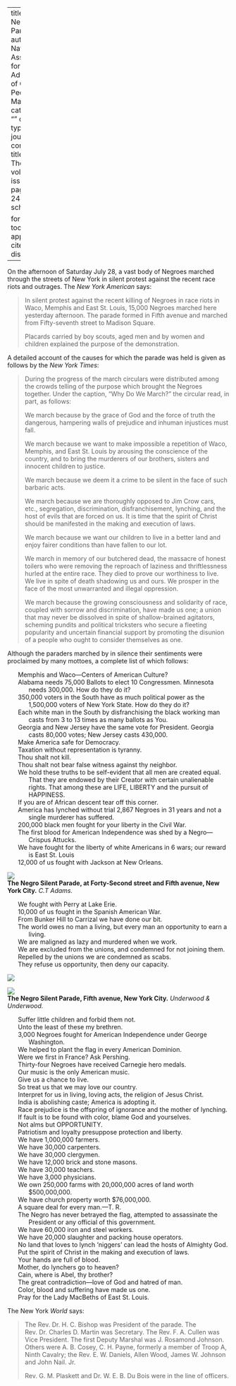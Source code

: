 
---
title: 'The Negro Silent Parade'
author: National Association for the Advancement of Colored People
date: Mar. 1917
categories: 
  - ""
citation: 
  type: article-journal
  container-title: The Crisis
  volume: 14
  issue: 5
  page: 241-244
google-scholar: true

format:
  html:
    toc: false
    appendix-cite-as: display
---


On the afternoon of Saturday July 28, a vast body of Negroes marched through the streets of New York in silent protest against the recent race riots and outrages. The *New York American* says:

> In silent protest against the recent killing of Negroes in race riots in Waco, Memphis and East St. Louis, 15,000 Negroes marched here yesterday afternoon. The parade formed in Fifth avenue and marched from Fifty-seventh street to Madison Square. <p> Placards carried by boy scouts, aged men and by women and children explained the purpose of the demonstration.

A detailed account of the causes for which the parade was held is given as follows by the *New York Times*:    

> During the progress of the march circulars were distributed among the crowds telling of the purpose which brought the Negroes together. Under the caption, "Why Do We March?" the circular read, in part, as follows: <p> We march because by the grace of God and the force of truth the dangerous, hampering walls of prejudice and inhuman injustices must fall.<p> We march because we want to make impossible a repetition of Waco, Memphis, and East St. Louis by arousing the conscience of the country, and to bring the murderers of our brothers, sisters and innocent children to justice. <p>  We march because we deem it a crime to be silent in the face of such barbaric acts. <p> We march because we are thoroughly opposed to Jim Crow cars, etc., segregation, discrimination, disfranchisement, lynching, and the host of evils that are forced on us. It is time that the spirit of Christ should be manifested in the making and execution of laws.<p> We march because we want our children to live in a better land and enjoy fairer conditions than have fallen to our lot. <p> We march in memory of our butchered dead, the massacre of honest toilers who were removing the reproach of laziness and thriftlessness hurled at the entire race. They died to prove our worthiness to live. We live in spite of death shadowing us and ours. We prosper in the face of the most unwarranted and illegal oppression.    <p> We march because the growing consciousness and solidarity of race, coupled with sorrow and discrimination, have made us one; a union that may never be dissolved in spite of shallow-brained agitators, scheming pundits and political tricksters who secure a fleeting popularity and uncertain financial support by promoting the disunion of a people who ought to consider themselves as one.

Although the paraders marched by in silence their sentiments were proclaimed by many mottoes, a complete list of which follows:

<ul style="list-style: none; padding-left: 3rem;">
 <li style="text-indent: -1.5rem;">Memphis and Waco&mdash;Centers of American Culture?
<li style="text-indent: -1.5rem;">Alabama needs 75,000 Ballots to elect 10 Congressmen. Minnesota needs 300,000. How do they do it?
<li style="text-indent: -1.5rem;">350,000 voters in the South have as much political power as the 1,500,000 voters of New York State. How do they do it?
<li style="text-indent: -1.5rem;">Each white man in the South by disfranchising the black working man casts from 3 to 13 times as many ballots as You.
<li style="text-indent: -1.5rem;">Georgia and New Jersey have the same vote for President. Georgia casts 80,000 votes; New Jersey casts 430,000.   
<li style="text-indent: -1.5rem;">Make America safe for Democracy.
<li style="text-indent: -1.5rem;">Taxation without representation is tyranny.
<li style="text-indent: -1.5rem;">Thou shalt not kill.
<li style="text-indent: -1.5rem;">Thou shalt not bear false witness against thy neighbor.    
<li style="text-indent: -1.5rem;">We hold these truths to be self-evident that all men are created equal. That they are endowed by their Creator with certain unalienable rights. That among these are LIFE, LIBERTY and the pursuit of HAPPINESS.
<li style="text-indent: -1.5rem;"><li style="text-indent: -1.5rem;">If you are of African descent tear off this corner.   
<li style="text-indent: -1.5rem;">America has lynched without trial 2,867 Negroes in 31 years and not a single murderer has suffered.     
<li style="text-indent: -1.5rem;">200,000 black men fought for your liberty in the Civil War.
<li style="text-indent: -1.5rem;">The first blood for American Independence was shed by a Negro---Crispus Attucks.  
<li style="text-indent: -1.5rem;">We have fought for the liberty of white Americans in 6 wars; our reward is East St. Louis  
<li style="text-indent: -1.5rem;">12,000 of us fought with Jackson at New Orleans.
</ul>

![](../../../Images/nsp_1.jpg)  
**The Negro Silent Parade, at Forty-Second street and Fifth avenue, New York City.**  *C.T Adams.*
<ul style="list-style: none; padding-left: 3rem;">

<li style="text-indent: -1.5rem;">We fought with Perry at Lake Erie.     
<li style="text-indent: -1.5rem;">10,000 of us fought in the Spanish American War.       
<li style="text-indent: -1.5rem;">From Bunker Hill to Carrizal we have done our bit.      
<li style="text-indent: -1.5rem;">The world owes no man a living, but every man an opportunity to earn a living.      
<li style="text-indent: -1.5rem;">We are maligned as lazy and murdered when we work.
<li style="text-indent: -1.5rem;">We are excluded from the unions, and condemned for not joining them.        
<li style="text-indent: -1.5rem;">Repelled by the unions we are condemned as scabs.
<li style="text-indent: -1.5rem;">They refuse us opportunity, then deny our capacity.
</ul>

![](../../../Images/nsp_2.jpg)   

![](../../../Images/nsp_3.jpg)    
**The Negro Silent Parade, Fifth avenue, New York City.**  *Underwood & Underwood.*

<ul style="list-style: none; padding-left: 3rem;">
<li style="text-indent: -1.5rem;">Suffer little children and forbid them not.
<li style="text-indent: -1.5rem;">Unto the least of these my brethren.      
<li style="text-indent: -1.5rem;">3,000 Negroes fought for American Independence under George Washington.    
<li style="text-indent: -1.5rem;">We helped to plant the flag in every American Dominion.       
<li style="text-indent: -1.5rem;">Were we first in France? Ask Pershing.        
<li style="text-indent: -1.5rem;">Thirty-four Negroes have received Carnegie hero medals.       
<li style="text-indent: -1.5rem;">Our music is the only American music.      
<li style="text-indent: -1.5rem;">Give us a chance to live.        
<li style="text-indent: -1.5rem;">So treat us that we may love our country.        
<li style="text-indent: -1.5rem;">Interpret for us in living, loving acts, the religion of Jesus Christ.        
<li style="text-indent: -1.5rem;">India is abolishing caste; America is adopting it.        
<li style="text-indent: -1.5rem;">Race prejudice is the offspring of ignorance and the mother of lynching.       
<li style="text-indent: -1.5rem;">If fault is to be found with color, blame God and yourselves.    
<li style="text-indent: -1.5rem;">Not alms but OPPORTUNITY.      
<li style="text-indent: -1.5rem;">Patriotism and loyalty presuppose protection and liberty.       
<li style="text-indent: -1.5rem;">We have 1,000,000 farmers.        
<li style="text-indent: -1.5rem;">We have 30,000 carpenters.       
<li style="text-indent: -1.5rem;">We have 30,000 clergymen.        
<li style="text-indent: -1.5rem;">We have 12,000 brick and stone masons.     
<li style="text-indent: -1.5rem;">We have 30,000 teachers.       
<li style="text-indent: -1.5rem;">We have 3,000 physicians.        
<li style="text-indent: -1.5rem;">We own 250,000 farms with 20,000,000 acres of land worth $500,000,000.        
<li style="text-indent: -1.5rem;">We have church property worth $76,000,000.  
<li style="text-indent: -1.5rem;"> A square deal for every man.---T. R.        
<li style="text-indent: -1.5rem;">The Negro has never betrayed the flag, attempted to assassinate the President or any official of this government.        
<li style="text-indent: -1.5rem;">We have 60,000 iron and steel workers.    
<li style="text-indent: -1.5rem;">We have 20,000 slaughter and packing house operators.        
<li style="text-indent: -1.5rem;">No land that loves to lynch 'niggers' can lead the hosts of Almighty God.    
<li style="text-indent: -1.5rem;">Put the spirit of Christ in the making and execution of laws.
<li style="text-indent: -1.5rem;">Your hands are full of blood.  
<li style="text-indent: -1.5rem;">Mother, do lynchers go to heaven?       
<li style="text-indent: -1.5rem;">Cain, where is Abel, thy brother?      
<li style="text-indent: -1.5rem;">The great contradiction---love of God and hatred of man.
<li style="text-indent: -1.5rem;">Color, blood and suffering have made us one.     
<li style="text-indent: -1.5rem;">Pray for the Lady MacBeths of East St. Louis.
</ul>

The New York *World* says:

> The Rev. Dr. H. C. Bishop was President of the parade. The Rev. Dr. Charles D. Martin was Secretary. The Rev. F. A. Cullen was Vice President. The first Deputy Marshal was J. Rosamond Johnson. Others were A. B. Cosey, C. H. Payne, formerly a member of Troop A, Ninth Cavalry; the Rev. E. W. Daniels, Allen Wood, James W. Johnson and John Nail. Jr. <p>Rev. G. M. Plaskett and Dr. W. E. B. Du Bois were in the line of officers.


